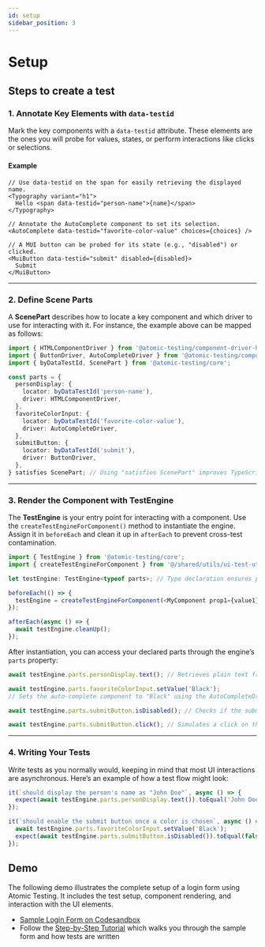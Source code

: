 ```yaml
---
id: setup
sidebar_position: 3
---
```


# Setup

## Steps to create a test

### 1. Annotate Key Elements with `data-testid`

Mark the key components with a `data-testid` attribute. These elements are the ones you will probe for values, states, or perform interactions like clicks or selections.

#### Example

```tsx
// Use data-testid on the span for easily retrieving the displayed name.
<Typography variant="h1">
  Hello <span data-testid="person-name">{name}</span>
</Typography>

// Annotate the AutoComplete component to set its selection.
<AutoComplete data-testid="favorite-color-value" choices={choices} />

// A MUI button can be probed for its state (e.g., "disabled") or clicked.
<MuiButton data-testid="submit" disabled={disabled}>
  Submit
</MuiButton>
```

---

### 2. Define Scene Parts

A **ScenePart** describes how to locate a key component and which driver to use for interacting with it. For instance, the example above can be mapped as follows:

```ts
import { HTMLComponentDriver } from '@atomic-testing/component-driver-html';
import { ButtonDriver, AutoCompleteDriver } from '@atomic-testing/component-driver-mui-v6';
import { byDataTestId, ScenePart } from '@atomic-testing/core';

const parts = {
  personDisplay: {
    locator: byDataTestId('person-name'),
    driver: HTMLComponentDriver,
  },
  favoriteColorInput: {
    locator: byDataTestId('favorite-color-value'),
    driver: AutoCompleteDriver,
  },
  submitButton: {
    locator: byDataTestId('submit'),
    driver: ButtonDriver,
  },
} satisfies ScenePart; // Using "satisfies ScenePart" improves TypeScript type-checking.
```

---

### 3. Render the Component with TestEngine

The **TestEngine** is your entry point for interacting with a component. Use the `createTestEngineForComponent()` method to instantiate the engine. Assign it in `beforeEach` and clean it up in `afterEach` to prevent cross-test contamination.

```ts
import { TestEngine } from '@atomic-testing/core';
import { createTestEngineForComponent } from '@/shared/utils/ui-test-util';

let testEngine: TestEngine<typeof parts>; // Type declaration ensures precise type checking.

beforeEach(() => {
  testEngine = createTestEngineForComponent(<MyComponent prop1={value1} />, parts);
});

afterEach(async () => {
  await testEngine.cleanUp();
});
```

After instantiation, you can access your declared parts through the engine’s `parts` property:

```ts
await testEngine.parts.personDisplay.text(); // Retrieves plain text from the personDisplay part.

await testEngine.parts.favoriteColorInput.setValue('Black');
// Sets the auto-complete component to "Black" using the AutoCompleteDriver's method.

await testEngine.parts.submitButton.isDisabled(); // Checks if the submit button is disabled.

await testEngine.parts.submitButton.click(); // Simulates a click on the submit button.
```

---

### 4. Writing Your Tests

Write tests as you normally would, keeping in mind that most UI interactions are asynchronous. Here’s an example of how a test flow might look:

```ts
it(`should display the person's name as "John Doe"`, async () => {
  expect(await testEngine.parts.personDisplay.text()).toEqual('John Doe');
});

it(`should enable the submit button once a color is chosen`, async () => {
  await testEngine.parts.favoriteColorInput.setValue('Black');
  expect(await testEngine.parts.submitButton.isDisabled()).toEqual(false);
});
```

## Demo

The following demo illustrates the complete setup of a login form using Atomic Testing. It includes the test setup, component rendering, and interaction with the UI elements.

- [Sample Login Form on Codesandbox](https://codesandbox.io/p/sandbox/github/atomic-testing/atomic-testing/tree/main/examples/example-mui-signup-form)
- Follow the [Step-by-Step Tutorial](./getting-started-tutorial.mdx) which walks you through the sample form and how tests are written
